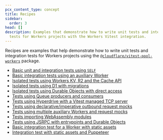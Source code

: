 ```yaml
---
pcx_content_type: concept
title: Recipes
sidebar:
  order: 3
head: []
description: Examples that demonstrate how to write unit tests and integration
  tests for Workers projects with the Workers Vitest integration.
---
```


Recipes are examples that help demonstrate how to write unit tests and integration tests for Workers projects using the [`@cloudflare/vitest-pool-workers`](https://www.npmjs.com/package/@cloudflare/vitest-pool-workers) package.

- [Basic unit and integration tests using `SELF`](https://github.com/cloudflare/workers-sdk/tree/main/fixtures/vitest-pool-workers-examples/basics-unit-integration-self)
- [Basic integration tests using an auxiliary Worker](https://github.com/cloudflare/workers-sdk/tree/main/fixtures/vitest-pool-workers-examples/basics-integration-auxiliary)
- [Isolated tests using Workers KV, R2 and the Cache API](https://github.com/cloudflare/workers-sdk/tree/main/fixtures/vitest-pool-workers-examples/kv-r2-caches)
- [Isolated tests using D1 with migrations](https://github.com/cloudflare/workers-sdk/tree/main/fixtures/vitest-pool-workers-examples/d1)
- [Isolated tests using Durable Objects with direct access](https://github.com/cloudflare/workers-sdk/tree/main/fixtures/vitest-pool-workers-examples/durable-objects)
- [Tests using Queue producers and consumers](https://github.com/cloudflare/workers-sdk/tree/main/fixtures/vitest-pool-workers-examples/queues)
- [Tests using Hyperdrive with a Vitest managed TCP server](https://github.com/cloudflare/workers-sdk/tree/main/fixtures/vitest-pool-workers-examples/hyperdrive)
- [Tests using declarative/imperative outbound request mocks](https://github.com/cloudflare/workers-sdk/tree/main/fixtures/vitest-pool-workers-examples/request-mocking)
- [Tests using multiple auxiliary Workers and request mocks](https://github.com/cloudflare/workers-sdk/tree/main/fixtures/vitest-pool-workers-examples/multiple-workers)
- [Tests importing WebAssembly modules](https://github.com/cloudflare/workers-sdk/tree/main/fixtures/vitest-pool-workers-examples/web-assembly)
- [Tests using JSRPC with entrypoints and Durable Objects](https://github.com/cloudflare/workers-sdk/tree/main/fixtures/vitest-pool-workers-examples/rpc)
- [Basic integration test for a Worker with static assets](https://github.com/cloudflare/workers-sdk/tree/main/fixtures/vitest-pool-workers-examples/workers-assets)
- [Integration test with static assets and Puppeteer](https://github.com/GregBrimble/puppeteer-vitest-workers-assets)
